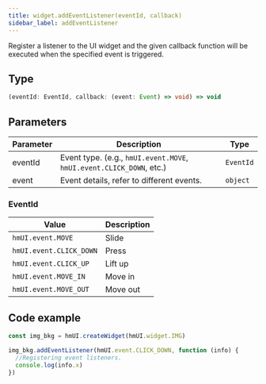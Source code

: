 ```yaml
---
title: widget.addEventListener(eventId, callback)
sidebar_label: addEventListener
---
```


Register a listener to the UI widget and the given callback function will be executed when the specified event is triggered.

## Type

```ts
(eventId: EventId, callback: (event: Event) => void) => void
```

## Parameters

| Parameter | Description                                         |   Type    |
| --------- | --------------------------------------------------- | --------- |
| eventId   | Event type. (e.g., `hmUI.event.MOVE`, `hmUI.event.CLICK_DOWN`, etc.) | `EventId` |
| event     | Event details, refer to different events.           | `object` |

### EventId

| Value                   | Description |
| ----------------------- | ----------- |
| `hmUI.event.MOVE`       | Slide       |
| `hmUI.event.CLICK_DOWN` | Press       |
| `hmUI.event.CLICK_UP`   | Lift up     |
| `hmUI.event.MOVE_IN`    | Move in     |
| `hmUI.event.MOVE_OUT`   | Move out    |

## Code example

```js
const img_bkg = hmUI.createWidget(hmUI.widget.IMG)

img_bkg.addEventListener(hmUI.event.CLICK_DOWN, function (info) {
  //Registering event listeners.
  console.log(info.x)
})
```
